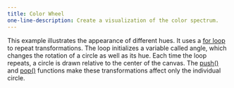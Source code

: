 ---
title: Color Wheel
one-line-description: Create a visualization of the color spectrum.
---

This example illustrates the appearance of different
hues. It uses a
<a href="https://p5js.org/reference/#/p5/for" target="_blank">for loop</a>
to repeat transformations. The loop initializes
a variable called angle, which changes the rotation of a circle as
well as its hue. Each time the loop repeats, a circle is drawn
relative to the center of the canvas. The
<a href="https://p5js.org/reference/#/p5/push" target="_blank">push()</a>
and <a href="https://p5js.org/reference/#/p5/pop" target="_blank">pop()</a>
functions make these transformations affect only the individual circle.